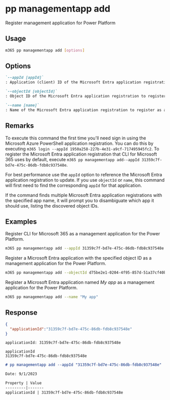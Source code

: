 
# pp managementapp add

Register management application for Power Platform

## Usage

```sh
m365 pp managementapp add [options]
```

## Options

```md definition-list
`--appId [appId]`
: Application (client) ID of the Microsoft Entra application registration to register as a management app. Specify either `appId`, `objectId` or `name`

`--objectId [objectId]`
: Object ID of the Microsoft Entra application registration to register as a management app. Specify either `appId`, `objectId` or `name`

`--name [name]`
: Name of the Microsoft Entra application registration to register as a management app. Specify either `appId`, `objectId` or `name`
```

<Global />

## Remarks

To execute this command the first time you'll need sign in using the Microsoft Azure PowerShell application registration. You can do this by executing `m365 login --appId 1950a258-227b-4e31-a9cf-717495945fc2`. To register the Microsoft Entra application registration that CLI for Microsoft 365 uses by default, execute `m365 pp managementapp add--appId 31359c7f-bd7e-475c-86db-fdb8c937548e`.

For best performance use the `appId` option to reference the Microsoft Entra application registration to update. If you use `objectId` or `name`, this command will first need to find the corresponding `appId` for that application.

If the command finds multiple Microsoft Entra application registrations with the specified app name, it will prompt you to disambiguate which app it should use, listing the discovered object IDs.

## Examples

Register CLI for Microsoft 365 as a management application for the Power Platform.

```sh
m365 pp managementapp add --appId 31359c7f-bd7e-475c-86db-fdb8c937548e
```

Register a Microsoft Entra application with the specified object ID as a management application for the Power Platform.

```sh
m365 pp managementapp add --objectId d75be2e1-0204-4f95-857d-51a37cf40be8
```

Register a Microsoft Entra application named _My app_ as a management application for the Power Platform.

```sh
m365 pp managementapp add --name "My app"
```

## Response

<Tabs>
  <TabItem value="JSON">

  ```json
  {
    "applicationId":"31359c7f-bd7e-475c-86db-fdb8c937548e"
  }
  ```

  </TabItem>
  <TabItem value="Text">

  ```text
  applicationId: 31359c7f-bd7e-475c-86db-fdb8c937548e
  ```

  </TabItem>
  <TabItem value="CSV">

  ```csv
  applicationId
  31359c7f-bd7e-475c-86db-fdb8c937548e
  ```

  </TabItem>
  <TabItem value="Markdown">

  ```md
  # pp managementapp add --appId "31359c7f-bd7e-475c-86db-fdb8c937548e"

  Date: 9/1/2023

  Property | Value
  ---------|-------
  applicationId | 31359c7f-bd7e-475c-86db-fdb8c937548e
  ```

  </TabItem>
</Tabs>

